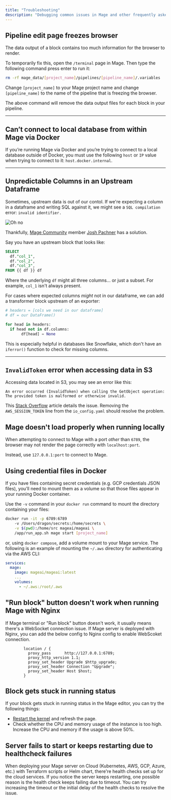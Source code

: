 ```yaml
---
title: "Troubleshooting"
description: "Debugging common issues in Mage and other frequently asked questions."
---
```


## Pipeline edit page freezes browser

The data output of a block contains too much information for the browser to render.

To temporarily fix this, open the `/terminal` page in Mage.
Then type the following command press enter to run it:

```bash
rm -rf mage_data/[project_name]/pipelines/[pipeline_name]/.variables
```

<Info>Change `[project_name]` to your Mage project name and change `[pipeline_name]` to the name of the pipeline that is freezing the browser.</Info>

The above command will remove the data output files for each block in your pipeline.

---

## Can’t connect to local database from within Mage via Docker

If you’re running Mage via Docker and you’re trying to connect to a local database outside of
Docker, you must use the following `host` or `IP` value when trying to connect to it:
`host.docker.internal`.

---

## Unpredictable Columns in an Upstream Dataframe

Sometimes, upstream data is out of our contol. If we're expecting a column in a dataframe and writing SQL against it, we might see a `SQL compilation` error: `invalid identifier.`

<Frame><img alt="Oh no" src="https://media0.giphy.com/media/t1RCtCTlFUhby/200w.gif" /></Frame>

Thankfully, [Mage Community](https://www.mage.ai/chat) member [Josh Pachner](https://mageai.slack.com/team/U05B9DLK0N7) has a solution.

Say you have an upstream block that looks like:

```SQL
SELECT
  df."col_1",
  df."col_2",
  df."col_3",
FROM {{ df }} df
```

Where the underlying `df` might all three columns... or just a subset. For example, `col_1` isn't always present.

For cases where expected columns _might_ not in our dataframe, we can add a transformer block upstream of an exporter:

```python
# headers = [cols we need in our dataframe]
# df = our DataFrame()

for head in headers:
  if head not in df.columns:
       df[head] = None
```
This is especially helpful in databases like Snowflake, which don't have an `iferror()` function to check for missing columns.


---

## `InvalidToken` error when accessing data in S3

Accessing data located in S3, you may see an error like this:

```text
An error occurred (InvalidToken) when calling the GetObject operation:
The provided token is malformed or otherwise invalid.
```

This [Stack Overflow](https://stackoverflow.com/questions/54837248/an-error-occurred-invalidtoken-when-calling-the-listbuckets-operation-the-pr) article details the issue. Removing the `AWS_SESSION_TOKEN` line from the `io_config.yaml` should resolve the problem.

## Mage doesn't load properly when running locally

When attempting to connect to Mage with a port _other_ than `6789`, the browser may not render the page correctly with `localhost:port`.

Instead, use `127.0.0.1:port` to connect to Mage.

## Using credential files in Docker

If you have files containing secret credentials (e.g. GCP credentials JSON files), you’ll need to mount them as a volume so that those files appear in your running Docker container.

Use the `-v` command in your `docker run` command to mount the directory containing your files:

```bash
docker run -it -p 6789:6789
    -v /Users/dragon/secrets:/home/secrets \
    -v $(pwd):/home/src mageai/mageai \
    /app/run_app.sh mage start [project_name]
```

or, using `docker compose`, add a volume mount to your Mage service. The following is an example of mounting the `~/.aws` directory for authenticating via the AWS CLI:

```yaml
services:
  mage:
    image: mageai/mageai:latest
    ...
    volumes:
      - ~/.aws:/root/.aws
```

## "Run block" button doesn't work when running Mage with Nginx

If Mage terminal or "Run block" button doesn't work, it usually means there's a WebSocket connection issue. If Mage server is deployed with Nginx, you can add the below config to Nginx config to enable WebScoket connection.

```
        location / {
          proxy_pass      http://127.0.0.1:6789;
          proxy_http_version 1.1;
          proxy_set_header Upgrade $http_upgrade;
          proxy_set_header Connection "Upgrade";
          proxy_set_header Host $host;
        }
```

## Block gets stuck in running status

If your block gets stuck in running status in the Mage editor, you can try the following things:
* [Restart the kernel](/getting-started/kernels#restart-kernel) and refresh the page.
* Check whether the CPU and memory usage of the instance is too high. Increase the CPU and memory if the usage is above 50%.


## Server fails to start or keeps restarting due to healthcheck failures

When deploying your Mage server on Cloud (Kubernetes, AWS, GCP, Azure, etc.) with Terraform scripts or Helm chart, there're health checks set up for the
cloud services. If you notice the server keeps restarting, one possible reason is the health check keeps failing due to timeout. You can try increasing the timeout or the initial delay of the health checks to resolve the issue.
